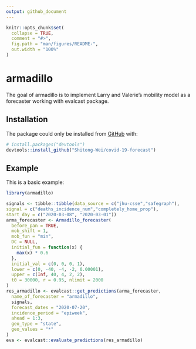 ```yaml
---
output: github_document
---
```


<!-- README.md is generated from README.Rmd. Please edit that file -->

```r
knitr::opts_chunk$set(
  collapse = TRUE,
  comment = "#>",
  fig.path = "man/figures/README-",
  out.width = "100%"
)
```

# armadillo

<!-- badges: start -->
<!-- badges: end -->

The goal of armadillo is to implement Larry and Valerie's mobility model as a forecaster working with evalcast package.

## Installation

The package could only be installed from [GitHub](https://github.com/) with:

``` r
# install.packages("devtools")
devtools::install_github("Shitong-Wei/covid-19-forecast")
```
## Example

This is a basic example:

```r
library(armadillo)

signals <- tibble::tibble(data_source = c("jhu-csse","safegraph"),
signal = c("deaths_incidence_num","completely_home_prop"),
start_day = c("2020-03-08", "2020-03-01"))
arma_forecaster <- Armadillo_forecaster(
  before_pan = TRUE,
  mob_shift = 1,
  mob_fun = "min",
  DC = NULL,
  initial_fun = function(x) {
    max(x) * 0.6
  },
  initial_val = c(0, 0, 0, 1),
  lower = c(0, -40, -4, -2, 0.00001),
  upper = c(Inf, 40, 4, 2, 2),
  t0 = 30000, r = 0.95, nlimit = 2000
)
res_armadillo <- evalcast::get_predictions(arma_forecaster,
  name_of_forecaster = "armadillo",
  signals,
  forecast_dates = "2020-07-20",
  incidence_period = "epiweek",
  ahead = 1:3,
  geo_type = "state",
  geo_values = "*"
)
eva <- evalcast::evaluate_predictions(res_armadillo)
```

